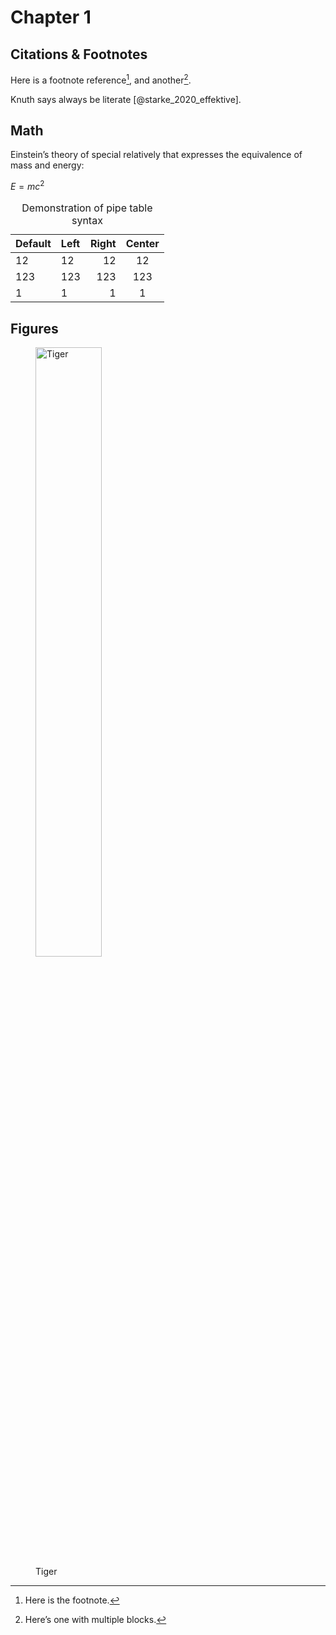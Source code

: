# Chapter 1

## Citations & Footnotes

Here is a footnote reference[^1], and another[^longnote].

[^1]: Here is the footnote.

[^longnote]: Here's one with multiple blocks.

Knuth says always be literate [@starke_2020_effektive].


## Math

Einstein's theory of special relatively that expresses the equivalence of mass and energy:

$E = mc^{2}$


| Default | Left | Right | Center |
|---------|:-----|------:|:------:|
| 12      | 12   |    12 |   12   |
| 123     | 123  |   123 |  123   |
| 1       | 1    |     1 |   1    |

: Demonstration of pipe table syntax

## Figures

![Tiger](images/tiger.jpg){width=50%}
